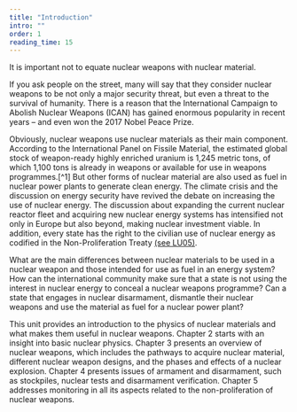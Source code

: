 ```yaml
---
title: "Introduction"
intro: ""
order: 1
reading_time: 15
---
```


<Quote cite='Rafael Mariano Grossi, IAEA Director General'>

  It is important not to equate nuclear weapons with nuclear material.

</Quote>

If you ask people on the street, many will say that they consider nuclear weapons to be not only a major security threat, but even a threat to the survival of humanity. There is a reason that the International Campaign to Abolish Nuclear Weapons (ICAN) has gained enormous popularity in recent years – and even won the 2017 Nobel Peace Prize.

Obviously, nuclear weapons use nuclear materials as their main component. According to the International Panel on Fissile Material, the estimated global stock of weapon-ready highly enriched uranium is 1,245 metric tons, of which 1,100 tons is already in weapons or available for use in weapons programmes.[^1] But other forms of nuclear material are also used as fuel in nuclear power plants to generate clean energy. The climate crisis and the discussion on energy security have revived the debate on increasing the use of nuclear energy. The discussion about expanding the current nuclear reactor fleet and acquiring new nuclear energy systems has intensified not only in Europe but also beyond, making nuclear investment viable. In addition, every state has the right to the civilian use of nuclear energy as codified in the Non-Proliferation Treaty [(see LU05)](/lu-05).

What are the main differences between nuclear materials to be used in a nuclear weapon and those intended for use as fuel in an energy system? How can the international community make sure that a state is not using the interest in nuclear energy to conceal a nuclear weapons programme? Can a state that engages in nuclear disarmament, dismantle their nuclear weapons and use the material as fuel for a nuclear power plant?

This unit provides an introduction to the physics of nuclear materials and what makes them useful in nuclear weapons. Chapter 2 starts with an insight into basic nuclear physics. Chapter 3 presents an overview of nuclear weapons, which includes the pathways to acquire nuclear material, different nuclear weapon designs, and the phases and effects of a nuclear explosion. Chapter 4 presents issues of armament and disarmament, such as stockpiles, nuclear tests and disarmament verification. Chapter 5 addresses monitoring in all its aspects related to the non-proliferation of nuclear weapons.


[^2]: https://fissilematerials.org/
